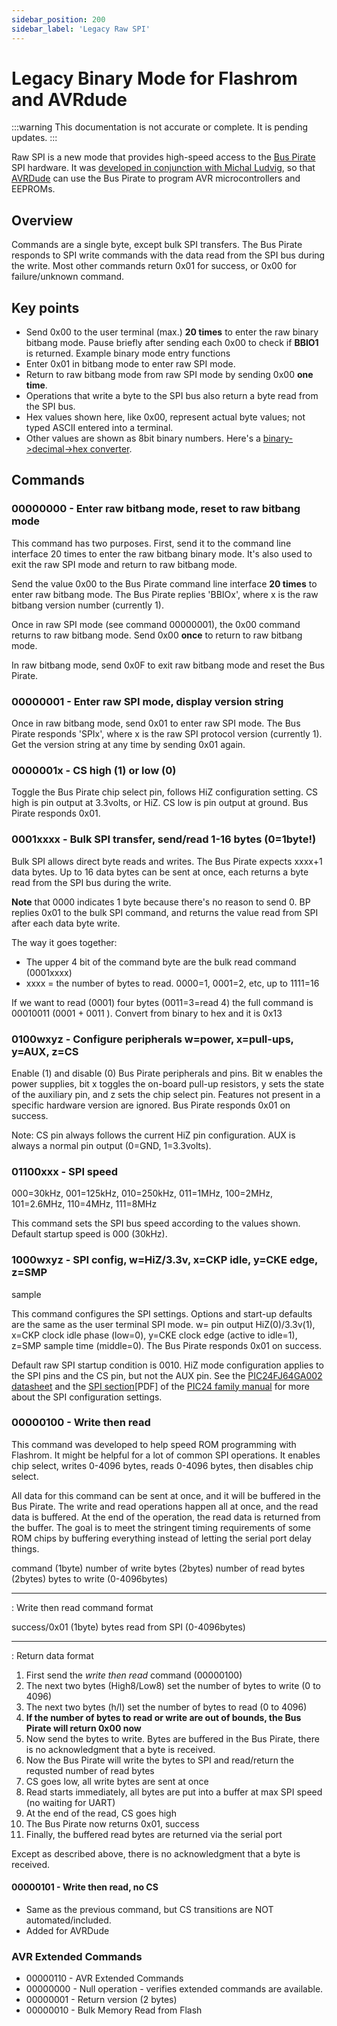 ---
sidebar_position: 200
sidebar_label: 'Legacy Raw SPI'
---

# Legacy Binary Mode for Flashrom and AVRdude

:::warning
This documentation is not accurate or complete. It is pending updates.
:::

Raw SPI is a new mode that provides high-speed access to the [Bus
Pirate](http://dangerousprototypes.com/bus-pirate-manual/) SPI hardware.
It was [developed in conjunction with Michal
Ludvig](http://dangerousprototypes.com/2009/10/08/avrdude-patch-program-avrs-with-the-bus-pirate/),
so that [AVRDude](http://www.nongnu.org/avrdude/) can use the Bus Pirate
to program AVR microcontrollers and EEPROMs.

## Overview

Commands are a single byte, except bulk SPI transfers. The Bus Pirate
responds to SPI write commands with the data read from the SPI bus
during the write. Most other commands return 0x01 for success, or 0x00
for failure/unknown command.

## Key points 

-   Send 0x00 to the user terminal (max.) **20 times** to enter the raw
    binary bitbang mode. Pause briefly after sending each 0x00 to check
    if **BBIO1** is returned. Example binary mode entry
    functions
-   Enter 0x01 in bitbang mode to enter raw SPI mode.
-   Return to raw bitbang mode from raw SPI mode by sending 0x00 **one
    time**.
-   Operations that write a byte to the SPI bus also return a byte read
    from the SPI bus.
-   Hex values shown here, like 0x00, represent actual byte values; not
    typed ASCII entered into a terminal.
-   Other values are shown as 8bit binary numbers. Here\'s a
    [binary-\>decimal-\>hex
    converter](http://www.mathsisfun.com/binary-decimal-hexadecimal-converter.html).

## Commands

### 00000000 - Enter raw bitbang mode, reset to raw bitbang mode

This command has two purposes. First, send it to the command line
interface 20 times to enter the raw bitbang binary mode. It\'s also used
to exit the raw SPI mode and return to raw bitbang mode.

Send the value 0x00 to the Bus Pirate command line interface **20
times** to enter raw bitbang mode. The Bus Pirate replies \'BBIOx\',
where x is the raw bitbang version number (currently 1).

Once in raw SPI mode (see command 00000001), the 0x00 command returns to
raw bitbang mode. Send 0x00 **once** to return to raw bitbang mode.

In raw bitbang mode, send 0x0F to exit raw bitbang mode and reset the
Bus Pirate.

### 00000001 - Enter raw SPI mode, display version string 

Once in raw bitbang mode, send 0x01 to enter raw SPI mode. The Bus
Pirate responds \'SPIx\', where x is the raw SPI protocol version
(currently 1). Get the version string at any time by sending 0x01 again.

### 0000001x - CS high (1) or low (0)

Toggle the Bus Pirate chip select pin, follows HiZ configuration
setting. CS high is pin output at 3.3volts, or HiZ. CS low is pin output
at ground. Bus Pirate responds 0x01.

### 0001xxxx - Bulk SPI transfer, send/read 1-16 bytes (0=1byte!)

Bulk SPI allows direct byte reads and writes. The Bus Pirate expects
xxxx+1 data bytes. Up to 16 data bytes can be sent at once, each returns
a byte read from the SPI bus during the write.

**Note** that 0000 indicates 1 byte because there\'s no reason to send
0. BP replies 0x01 to the bulk SPI command, and returns the value read
from SPI after each data byte write.

The way it goes together:

-   The upper 4 bit of the command byte are the bulk read command
    (0001xxxx)
-   xxxx = the number of bytes to read. 0000=1, 0001=2, etc, up to
    1111=16

If we want to read (0001) four bytes (0011=3=read 4) the full command is
00010011 (0001 + 0011 ). Convert from binary to hex and it is 0x13

### 0100wxyz - Configure peripherals w=power, x=pull-ups, y=AUX, z=CS

Enable (1) and disable (0) Bus Pirate peripherals and pins. Bit w
enables the power supplies, bit x toggles the on-board pull-up
resistors, y sets the state of the auxiliary pin, and z sets the chip
select pin. Features not present in a specific hardware version are
ignored. Bus Pirate responds 0x01 on success.

Note: CS pin always follows the current HiZ pin configuration. AUX is
always a normal pin output (0=GND, 1=3.3volts).

### 01100xxx - SPI speed

000=30kHz, 001=125kHz, 010=250kHz, 011=1MHz, 100=2MHz, 101=2.6MHz,
110=4MHz, 111=8MHz

This command sets the SPI bus speed according to the values shown.
Default startup speed is 000 (30kHz).

### 1000wxyz - SPI config, w=HiZ/3.3v, x=CKP idle, y=CKE edge, z=SMP
sample

This command configures the SPI settings. Options and start-up defaults
are the same as the user terminal SPI mode. w= pin output
HiZ(0)/3.3v(1), x=CKP clock idle phase (low=0), y=CKE clock edge (active
to idle=1), z=SMP sample time (middle=0). The Bus Pirate responds 0x01
on success.

Default raw SPI startup condition is 0010. HiZ mode configuration
applies to the SPI pins and the CS pin, but not the AUX pin. See the
[PIC24FJ64GA002
datasheet](http://www.microchip.com/wwwproducts/Devices.aspx?dDocName=en026374)
and the [SPI
section](http://ww1.microchip.com/downloads/en/DeviceDoc/39699b.pdf)\[PDF\]
of the [PIC24 family
manual](http://www.microchip.com/stellent/idcplg?IdcService=SS_GET_PAGE&nodeId=2575)
for more about the SPI configuration settings.

### 00000100 - Write then read

This command was developed to help speed ROM programming with Flashrom.
It might be helpful for a lot of common SPI operations. It enables chip
select, writes 0-4096 bytes, reads 0-4096 bytes, then disables chip
select.

All data for this command can be sent at once, and it will be buffered
in the Bus Pirate. The write and read operations happen all at once, and
the read data is buffered. At the end of the operation, the read data is
returned from the buffer. The goal is to meet the stringent timing
requirements of some ROM chips by buffering everything instead of
letting the serial port delay things.

  command (1byte)   number of write bytes (2bytes)   number of read bytes (2bytes)   bytes to write (0-4096bytes)
  ----------------- -------------------------------- ------------------------------- ------------------------------

  : Write then read command format

  success/0x01 (1byte)   bytes read from SPI (0-4096bytes)
  ---------------------- -----------------------------------

  : Return data format

1.  First send the *write then read* command (00000100)
2.  The next two bytes (High8/Low8) set the number of bytes to write (0
    to 4096)
3.  The next two bytes (h/l) set the number of bytes to read (0 to 4096)
4.  **If the number of bytes to read or write are out of bounds, the Bus
    Pirate will return 0x00 now**
5.  Now send the bytes to write. Bytes are buffered in the Bus Pirate,
    there is no acknowledgment that a byte is received.
6.  Now the Bus Pirate will write the bytes to SPI and read/return the
    requsted number of read bytes
7.  CS goes low, all write bytes are sent at once
8.  Read starts immediately, all bytes are put into a buffer at max SPI
    speed (no waiting for UART)
9.  At the end of the read, CS goes high
10. The Bus Pirate now returns 0x01, success
11. Finally, the buffered read bytes are returned via the serial port

Except as described above, there is no acknowledgment that a byte is
received.

#### 00000101 - Write then read, no CS

-   Same as the previous command, but CS transitions are NOT
    automated/included.
-   Added for AVRDude

### AVR Extended Commands

-   00000110 - AVR Extended Commands
-   00000000 - Null operation - verifies extended commands are available.
-   00000001 - Return version (2 bytes)
-   00000010 - Bulk Memory Read from Flash